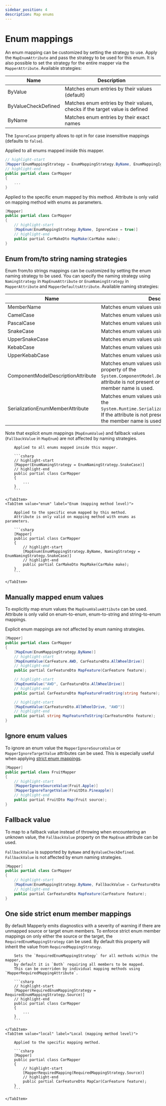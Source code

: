 ```yaml
---
sidebar_position: 4
description: Map enums
---
```



# Enum mappings

An enum mapping can be customized by setting the strategy to use.
Apply the `MapEnumAttribute` and pass the strategy to be used for this enum.
It is also possible to set the strategy for the entire mapper via the `MapperAttribute`.
Available strategies:

| Name                | Description                                                                 |
| ------------------- | --------------------------------------------------------------------------- |
| ByValue             | Matches enum entries by their values (default)                              |
| ByValueCheckDefined | Matches enum entries by their values, checks if the target value is defined |
| ByName              | Matches enum entries by their exact names                                   |

The `IgnoreCase` property allows to opt in for case insensitive mappings (defaults to `false`).

<Tabs>
  <TabItem value="global" label="Global (mapper level)" default>
  
  Applied to all enums mapped inside this mapper.
  
  ```csharp
  // highlight-start
  [Mapper(EnumMappingStrategy = EnumMappingStrategy.ByName, EnumMappingIgnoreCase = true)]
  // highlight-end
  public partial class CarMapper
  {
      ...
  }
  ```
  
  </TabItem>
  <TabItem value="enum" label="Enum (mapping method level)">
  
  Applied to the specific enum mapped by this method.
  Attribute is only valid on mapping method with enums as parameters.
  
  ```csharp
  [Mapper]
  public partial class CarMapper
  {
      // highlight-start
      [MapEnum(EnumMappingStrategy.ByName, IgnoreCase = true)]
      // highlight-end
      public partial CarMakeDto MapMake(CarMake make);
  }
  ```
  
  </TabItem>
</Tabs>

## Enum from/to string naming strategies

Enum from/to strings mappings can be customized by setting the enum naming strategy to be used.
You can specify the naming strategy using `NamingStrategy` in `MapEnumAttribute` or `EnumNamingStrategy` in `MapperAttribute` and `MapperDefaultsAttribute`.
Available naming strategies:

| Name                               | Description                                                                                                                                                                                 |
| ---------------------------------- | ------------------------------------------------------------------------------------------------------------------------------------------------------------------------------------------- |
| MemberName                         | Matches enum values using their name. (default)                                                                                                                                             |
| CamelCase                          | Matches enum values using camelCase.                                                                                                                                                        |
| PascalCase                         | Matches enum values using PascalCase.                                                                                                                                                       |
| SnakeCase                          | Matches enum values using snake_case.                                                                                                                                                       |
| UpperSnakeCase                     | Matches enum values using UPPER_SNAKE_CASE.                                                                                                                                                 |
| KebabCase                          | Matches enum values using kebab-case.                                                                                                                                                       |
| UpperKebabCase                     | Matches enum values using UPPER-KEBAB-CASE.                                                                                                                                                 |
| ComponentModelDescriptionAttribute | Matches enum values using the `Description` property of the `System.ComponentModel.DescriptionAttribute`. If the attribute is not present or the property is null, the member name is used. |
| SerializationEnumMemberAttribute   | Matches enum values using the `Value` property of the `System.Runtime.Serialization.EnumMemberAttribute`. If the attribute is not present or the property is null, the member name is used. |

Note that explicit enum mappings (`MapEnumValue`) and fallback values (`FallbackValue` in `MapEnum`)
are not affected by naming strategies.

<Tabs>
    <TabItem value="global" label="Global (mapper level)" default>

        Applied to all enums mapped inside this mapper.

        ```csharp
        // highlight-start
        [Mapper(EnumNamingStrategy = EnumNamingStrategy.SnakeCase)]
        // highlight-end
        public partial class CarMapper
        {
            ...
        }
        ```

    </TabItem>
    <TabItem value="enum" label="Enum (mapping method level)">

        Applied to the specific enum mapped by this method.
        Attribute is only valid on mapping method with enums as parameters.

        ```csharp
        [Mapper]
        public partial class CarMapper
        {
            // highlight-start
            [MapEnum(EnumMappingStrategy.ByName, NamingStrategy = EnumNamingStrategy.SnakeCase)]
            // highlight-end
            public partial CarMakeDto MapMake(CarMake make);
        }
        ```

    </TabItem>

</Tabs>

## Manually mapped enum values

To explicitly map enum values the `MapEnumValueAttibute` can be used.
Attribute is only valid on enum-to-enum, enum-to-string and string-to-enum mappings.

Explicit enum mappings are not affected by enum naming strategies.

```csharp
[Mapper]
public partial class CarMapper
{
    [MapEnum(EnumMappingStrategy.ByName)]
    // highlight-start
    [MapEnumValue(CarFeature.AWD, CarFeatureDto.AllWheelDrive)]
    // highlight-end
    public partial CarFeatureDto MapFeature(CarFeature feature);

    // highlight-start
    [MapEnumValue("AWD", CarFeatureDto.AllWheelDrive)]
    // highlight-end
    public partial CarFeatureDto MapFeatureFromString(string feature);

    // highlight-start
    [MapEnumValue(CarFeatureDto.AllWheelDrive, "AWD")]
    // highlight-end
    public partial string MapFeatureToString(CarFeatureDto feature);
}
```

## Ignore enum values

To ignore an enum value the `MapperIgnoreSourceValue` or `MapperIgnoreTargetValue` attributes can be used.
This is especially useful when applying [strict enum mappings](#strict-enum-mappings).

```csharp
[Mapper]
public partial class FruitMapper
{
    // highlight-start
    [MapperIgnoreSourceValue(Fruit.Apple)]
    [MapperIgnoreTargetValue(FruitDto.Pineapple)]
    // highlight-end
    public partial FruitDto Map(Fruit source);
}
```

## Fallback value

To map to a fallback value instead of throwing when encountering an unknown value,
the `FallbackValue` property on the `MapEnum` attribute can be used.

`FallbackValue` is supported by `ByName` and `ByValueCheckDefined`.
`FallbackValue` is not affected by enum naming strategies.

```csharp
[Mapper]
public partial class CarMapper
{
    // highlight-start
    [MapEnum(EnumMappingStrategy.ByName, FallbackValue = CarFeatureDto.Unknown)]
    // highlight-end
    public partial CarFeatureDto MapFeature(CarFeature feature);
}
```

## One side strict enum member mappings

By default Mapperly emits diagnostics with a severity of warning if there are unmapped source or target enum members.
To enforce strict enum member mappings on only either the source or the target,
the `RequiredEnumMappingStrategy` can be used. By default this property will inherit the value from `RequiredMappingStrategy`.

<Tabs>
    <TabItem value="global" label="Global (mapper level)" default>
    
        Sets the `RequiredEnumMappingStrategy` for all methods within the mapper,
        by default it is `Both` requiring all members to be mapped.
        This can be overriden by individual mapping methods using `MapperRequiredMappingAttribute`.
    
        ```csharp
        // highlight-start
        [Mapper(RequiredEnumMappingStrategy = RequiredEnumMappingStrategy.Source)]
        // highlight-end
        public partial class CarMapper
        {
            ...
        }
        ```
    
    </TabItem>
    <TabItem value="local" label="Local (mapping method level)">
    
        Applied to the specific mapping method.
    
        ```csharp
        [Mapper]
        public partial class CarMapper
        {
            // highlight-start
            [MapperRequiredMapping(RequiredMappingStrategy.Source)]
            // highlight-end
            public partial CarFeatureDto MapCar(CarFeature feature);
        }
        ```
    
    </TabItem>
</Tabs>
